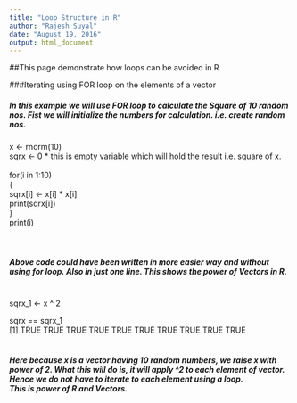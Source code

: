 ---
title: "Loop Structure in R"
author: "Rajesh Suyal"
date: "August 19, 2016"
output: html_document
---


##This page demonstrate how loops can be avoided in R

###Iterating using FOR loop on the elements of a vector

##### In this example we will use __FOR loop__ to calculate the Square of 10 random nos. Fist we will initialize the numbers for calculation. i.e. create random nos.<br />
x <- rnorm(10) <br />
sqrx <- 0  * this is empty variable which will hold the result i.e. square of x. <br />
<br />
for(i in 1:10) <br />
{  <br />
    sqrx[i] <- x[i] * x[i]  <br />
    print(sqrx[i])  <br />
}  <br />
print(i)  <br /><br /><br />

##### Above code could have been written in more easier way and without using for loop. Also in just one line. This shows the power of Vectors in R. <br /><br />

sqrx_1 <- x ^ 2
<br />

sqrx == sqrx_1
<br />
[1] TRUE TRUE TRUE TRUE TRUE TRUE TRUE TRUE TRUE TRUE
<br /><br />

##### Here because x is a vector having 10 random numbers, we raise x with power of 2. What this will do is, it will apply ^2 to each element of vector. Hence we do not have to iterate to each element using a loop. <br /> This is power of R and Vectors.
